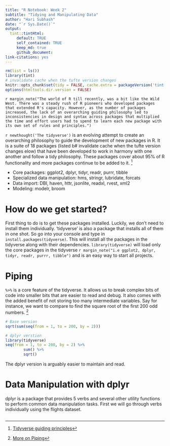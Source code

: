 ```yaml
---
title: "R Notebook: Week 2"
subtitle: "Tidying and Manipulating Data"
author: "Hari Subhash"
date: "`r Sys.Date()`"
output:
  tint::tintHtml: 
     default: TRUE
     self_contained: TRUE
     keep_md: true
     github_document:
link-citations: yes
---
```

```r
rm(list = ls())
library(tint)
# invalidate cache when the tufte version changes
knitr::opts_chunk$set(tidy = FALSE, cache.extra = packageVersion('tint'))
options(htmltools.dir.version = FALSE)
```

`r margin_note("The world of R till recently, was a bit like the Wild West. There was a steady rush of R pioneers who developed packages that extended R's capacity. However, as the number of packages increased, the lack of an overarching guiding philosophy led to inconsistencies in design and syntax across packages that multiplied the time and effort users had to spend to learn each new package with its own set of rules and principles.")`

`r newthought('The tidyverse')` is an evolving attempt to create an overarching philosophy to guide the development of new packages in R. It is a suite of 18 packages (listed b# invalidate cache when the tufte version changes
elow) that have been developed to work in harmony with one another and follow a tidy philosophy. These packages cover about 95% of R functionality and more packages continue to be added to it. ^[[Tidyverse guiding principles](https://mran.microsoft.com/web/packages/tidyverse/vignettes/manifesto.html)] 

* Core packages: ggplot2, dplyr, tidyr, readr, purrr, tibble
* Specialized data manipulation: hms, stringr, lubridate, forcats
* Data import: DBI, haven, httr, jsonlite, readxl, rvest, xml2
* Modeling: modelr, broom

# How do we get started?
First thing to do is to get these packages installed. Luckily, we don't need to install them individually. 'tidyverse' is also a package that installs all of them in one shot. So go into your console and type in `install.packages(tidyverse)`. This will install all the packages in the tidyverse along with their dependencies. `library(tidyverse)` will load only the core packages in the tidyverse `r margin_note("i.e ggplot2, dplyr, tidyr, readr, purrr, tibble")` and is an easy way to start all projects.

# Piping
`%>%` is a core feature of the tidyverse. It allows us to break complex bits of code into smaller bits that are easier to read and debug. It also comes with the added benefit of not storing too many intermediate variables. Say for instance, we want to compare to find the square root of the first 200 odd numbers. ^[[More on Piping](http://r4ds.had.co.nz/pipes.html)] 

```r
# Base version
sqrt(sum(seq(from = 1, to = 200, by = 2)))

# dplyr verstion
library(tidyverse)
seq(from = 1, to = 200, by = 2) %>%
        sum() %>%
        sqrt()
```

The dplyr version is arguably easier to maintain and read.

# Data Manipulation with dplyr
dplyr is a package that provides 5 verbs and several other utility functions to perform common data manipulation tasks. First we will go through verbs individually using the flights dataset.

```r

```




